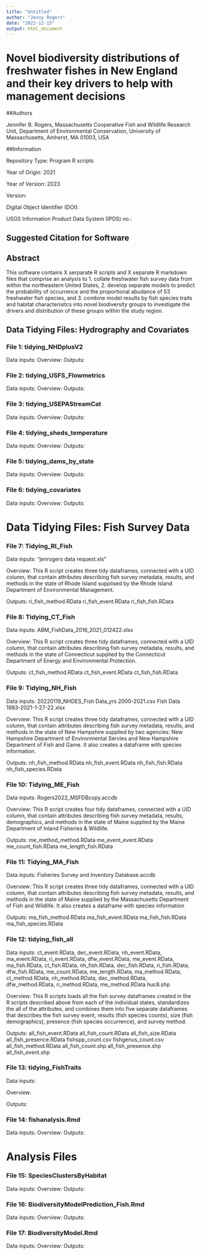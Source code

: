 ```yaml
---
title: "Untitled"
author: "Jenny Rogers"
date: "2023-12-15"
output: html_document
---
```


# Novel biodiversity distributions of freshwater fishes in New England and their key drivers to help with management decisions 

##Authors

Jennifer B. Rogers, Massachusetts Cooperative Fish and Wildlife Research Unit, Department of Environmental Conservation, University of Massachusetts, Amherst, MA 01003, USA

##Information

Repository Type: Program R scripts

Year of Origin: 2021

Year of Version: 2023

Version: 

Digital Object Identifier (DOI): 

USGS Information Product Data System (IPDS) no.:

## Suggested Citation for Software

## Abstract

This software contains X serparate R scripts and X separate R markdown files that comprise an analysis to 1. collate freshwater fish survey data from within the northeastern United States, 2. develop separate models to predict the probability of occurrence and the proportional abudance of 53 freshwater fish species, and 3. combine model results by fish species traits and habitat characterisitcs into novel biodiversity groups to investigate the drivers and distribution of these groups within the study region. 


## Data Tidying Files: Hydrography and Covariates


### File 1: tidying_NHDplusV2

Data inputs:
Overview:
Outputs:

### File 2: tidying_USFS_Flowmetrics

Data inputs:
Overview:
Outputs:

### File 3: tidying_USEPAStreamCat

Data inputs:
Overview:
Outputs:

### File 4: tidying_sheds_temperature

Data inputs:
Overview:
Outputs:

### File 5: tidying_dams_by_state

Data inputs:
Overview:
Outputs:

### File 6: tidying_covariates

Data inputs:
Overview:
Outputs:



# Data Tidying Files: Fish Survey Data



### File 7: Tidying_RI_Fish

Data inputs: 
"jenrogers data request.xls"

Overview: This R script creates three tidy dataframes, connected with a UID column, that contain attributes describing fish survey metadata, results, and methods in the state of Rhode Island supplised by the Rhode Island Department of Environmental Management.

Outputs: 
ri_fish_method.RData
ri_fish_event.RData
ri_fish_fish.RData

### File 8: Tidying_CT_Fish

Data inputs:
ABM_FishData_2016_2021_012422.xlsx

Overview: This R script creates three tidy dataframes, connected with a UID column, that contain attributes describing fish survey metadata, results, and methods in the state of Connecticut supplied by the Connecticut Department of Energy and Environmental Protection.

Outputs: 
ct_fish_method.RData
ct_fish_event.RData
ct_fish_fish.RData

### File 9: Tidying_NH_Fish

Data inputs: 
20220119_NHDES_Fish Data_yrs 2000-2021.csv
Fish Data 1983-2021-1-27-22.xlsx

Overview: This R script creates three tidy dataframes, connected with a UID column, that contain attributes describing fish survey metadata, results, and methods in the state of New Hampshire supplied by two agencies: New Hampshire Department of Environmental Servies and New Hampshire Department of Fish and Game.  It also creates a dataframe with species information.  

Outputs:
nh_fish_method.RData
nh_fish_event.RData
nh_fish_fish.RData
nh_fish_species.RData

### File 10: Tidying_ME_Fish

Data inputs:
Rogers2022_MSFDBcopy.accdb

Overview: This R script creates four tidy dataframes, connected with a UID column, that contain attributes describing fish survey metadata, results, demographics, and methods in the state of Maine supplied by the Maine Department of Inland Fisheries & Wildlife. 

Outputs: 
me_method_method.RData
me_event_event.RData
me_count_fish.RData
me_length_fish.RData

### File 11: Tidying_MA_Fish

Data inputs:
Fisheries Survey and Inventory Database.accdb

Overview: This R script creates three tidy dataframes, connected with a UID column, that contain attributes describing fish survey metadata, results, and methods in the state of Maine supplied by the Massachusetts Department of Fish and Wildlife. It also creates a dataframe with species information

Outputs: 
ma_fish_method.RData
ma_fish_event.RData
ma_fish_fish.RData
ma_fish_species.RData

### File 12: tidying_fish_all

Data inputs: 
ct_event.RData, dec_event.RData, nh_event.RData, ma_event.RData, ri_event.RData, dfw_event.RData, me_event.RData, 
ma_fish.RData, ct_fish.RData, nh_fish.RData, dec_fish.RData, ri_fish.RData, dfw_fish.RData, me_count.RData, me_length.RData,
ma_method.RData, ct_method.RData, nh_method.RData, dec_method.RData, dfw_method.RData, ri_method.RData, me_method.RData
huc8.shp

Overview: This R scripts loads all the fish survey dataframes created in the R scripts described above from each of the individual states, standardizes the all of the attributes, and combines them into five separate dataframes that describes the fish survey event, results (fish species counts), size (fish demographics), presence (fish species occurrence), and survey method.  

Outputs:
all_fish_event.RData
all_fish_count.RData
all_fish_size.RData
all_fish_presence.RData
fishspp_count.csv
fishgenus_count.csv
all_fish_method.RData
all_fish_count.shp
all_fish_presence.shp
all_fish_event.shp

### File 13: tidying_FishTraits

Data inputs:

Overview:

Outputs:

### File 14: fishanalysis.Rmd

Data inputs:
Overview:
Outputs:



# Analysis Files




### File 15: SpeciesClustersByHabitat

Data inputs:
Overview:
Outputs:

### File 16: BiodiversityModelPrediction_Fish.Rmd

Data inputs:
Overview:
Outputs:

### File 17: BiodiversityModel.Rmd

Data inputs:
Overview:
Outputs:
